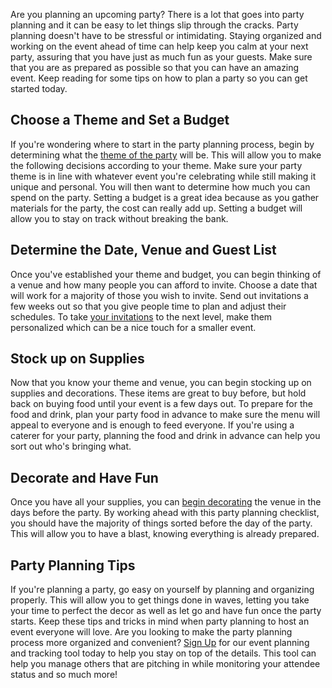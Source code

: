 <BlogImage  />
<BlogInfo  />

Are you planning an upcoming party? There is a lot that goes into party planning and it can be easy 
to let things slip through the cracks. Party planning doesn't have to be stressful or intimidating. 
Staying organized and working on the event ahead of time can help keep you calm at your next party, 
assuring that you have just as much fun as your guests. Make sure that you are as prepared as possible 
so that you can have an amazing event. Keep reading for some tips on how to plan a party so you can 
get started today. 

<MobileAd />

## Choose a Theme and Set a Budget

If you're wondering where to start in the party planning process, begin by determining what the 
[theme of the party](https://www.architecturendesign.net/unique-party-themes/)
will be. This will allow you to make the following decisions according to your theme. Make sure 
your party theme is in line with whatever event you're celebrating while still making it unique and 
personal. You will then want to determine how much you can spend on the party. Setting a budget is a 
great idea because as you gather materials for the party, the cost can really add up. Setting a 
budget will allow you to stay on track without breaking the bank. 

## Determine the Date, Venue and Guest List

Once you've established your theme and budget, you can begin thinking of a venue and how many people 
you can afford to invite. Choose a date that will work for a majority of those you wish to invite.
Send out invitations a few weeks out so that you give people time to plan and adjust their schedules. 
To take  [your invitations](https://www.diys.com/creative-event-invitations/)
to the next level, make them personalized which can be a nice touch for a smaller event.                                                       

<MobileAd />

## Stock up on Supplies

Now that you know your theme and venue, you can begin stocking up on supplies and decorations. These 
items are great to buy before, but hold back on buying food until your event is a few days out.
To prepare for the food and drink, plan your party food in advance to make sure the menu will appeal 
to everyone and is enough to feed everyone. If you're using a caterer for your party, planning the food 
and drink in advance can help you sort out who's bringing what.

## Decorate and Have Fun

Once you have all your supplies, you can 
[begin decorating](https://pitchinclub.com/blog/party-set-up-and-after-party-clean-up)
the venue in the days before the party. 
By working ahead with this party planning checklist, you should have the majority of things sorted before 
the day of the party. This will allow you to have a blast, knowing everything is already prepared.

<MobileAd />

## Party Planning Tips

If you're planning a party, go easy on yourself by planning and organizing properly. This will allow you 
to get things done in waves, letting you take your time to perfect the decor as well as let go and have 
fun once the party starts. Keep these tips and tricks in mind when party planning to host an event everyone 
will love. Are you looking to make the party planning process more organized and convenient? 
[Sign Up](https://pitchinclub.com)
for our event planning and tracking tool today to help you stay on top of the details. This tool 
can help you manage others that are pitching in while monitoring your attendee status and so much more! 

<MobileAd />